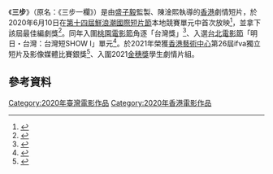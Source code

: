 {{Infobox film
| name           = 三步<br/>This Is Not the End
| image          = 
| caption        = 
| director       = 陳淦熙<ref>{{Cite web|title=鮮浪潮短片節開鑼 ㅤ今屆好片甚多|author=區紹熙|url=https://thestandnews.com/culture/%E9%AE%AE%E6%B5%AA%E6%BD%AE%E7%9F%AD%E7%89%87%E7%AF%80%E9%96%8B%E9%91%BC-%E4%BB%8A%E5%B1%86%E5%A5%BD%E7%89%87%E7%94%9A%E5%A4%9A/|date=2020-05-28|accessdate=2020-07-11|work=[[立場新聞|立場新聞]]|language=zh-tw|archive-date=2020-07-11|archive-url=https://web.archive.org/web/20200711152337/https://www.thestandnews.com/culture/%E9%AE%AE%E6%B5%AA%E6%BD%AE%E7%9F%AD%E7%89%87%E7%AF%80%E9%96%8B%E9%91%BC-%E4%BB%8A%E5%B1%86%E5%A5%BD%E7%89%87%E7%94%9A%E5%A4%9A/|dead-url=no}}</ref>
| producer       = [[盛子毅|盛子毅]]
| writer         = 鍾柱峰
| screenplay     = 陳淦熙
| story          = 
| based on       = 
| starring       = [[胡智強|胡智強]]<br>[[陳雪甄|陳雪甄]]<br>[[陳柏文|陳柏文]]
| music          = 吳欣穎（SiNg音樂工作室）
| cinematography = 陳瀚恩
| editing        = 朱威
| studio         = 
| distributor    = [[鮮浪潮電影節有限公司|鮮浪潮電影節有限公司]]
| released       = 2020年
| runtime        = 26分鐘
| country        = {{香港電影產地}}<br>{{台灣電影產地}}
| language       = 國語
| budget         = 
| gross          = 
}}

《'''三步'''》（原名：《三步一欄》）是由[[盛子毅|盛子毅]]監製、陳淦熙執導的[[香港|香港]]劇情短片，於2020年6月10日在[[第十四屆鮮浪潮國際短片節|第十四屆鮮浪潮國際短片節]]本地競賽單元中首次放映<ref>{{Cite news|url=http://www.freshwave.hk/?a=doc&id=2096|title=第十四屆鮮浪潮國際短片節放映節目介紹：三步|publisher=[[鮮浪潮電影節有限公司|鮮浪潮電影節有限公司]]|date=2020-06-01|accessdate=2020-07-11|archive-date=2020-07-08|archive-url=https://web.archive.org/web/20200708223918/http://www.freshwave.hk/?a=doc&id=2096|dead-url=no}}</ref>，並拿下該屆最佳編劇獎<ref>{{Cite news|url=http://www.freshwave.hk/?a=doc&id=2204|title=第十四屆鮮浪潮國際短片節「本地競賽」得獎名單|publisher=[[鮮浪潮電影節有限公司|鮮浪潮電影節有限公司]]|date=2020-06-01|accessdate=2020-07-11|archive-date=2020-07-10|archive-url=https://web.archive.org/web/20200710133939/http://www.freshwave.hk/?a=doc&id=2204|dead-url=no}}</ref>。同年入圍[[桃園電影節|桃園電影節]]角逐「台灣獎」<ref>{{Cite news|url=https://movies.yahoo.com.tw/article/-2020-桃園電影節專題陳淦熙三步-看中的不是終點而是一定要做到的信念-152341646.html|title=【2020桃園電影節專題】《三步》 「看中的不是終點，而是一定要做到的信念」|publisher=Yahoo奇摩電影|date=2020-10-04|accessdate=2020-07-13|archive-date=2020-07-13|archive-url=https://web.archive.org/web/20200713034620/https://www.taipeiff.taipei/FilmCT.aspx?id=252|dead-url=no}}</ref>、入選[[台北電影節|台北電影節]]「明日・台灣：台灣短SHOW I」單元<ref>{{Cite news|url=https://www.taipeiff.taipei/FilmCT.aspx?id=252|title=影展各單元介紹：三步|publisher=台北電影節|date=2020-06-25|accessdate=2020-07-13|archive-date=2020-07-13|archive-url=https://web.archive.org/web/20200713034620/https://www.taipeiff.taipei/FilmCT.aspx?id=252|dead-url=no}}</ref>。於2021年榮獲[[香港藝術中心|香港藝術中心]]第26屆ifva獨立短片及影像媒體比賽銀獎<ref>{{Cite news|url=https://www.ifva.com/page/?id=3hdMvT6RzUc|title=第二十六屆ifva比賽獲獎名單|publisher=香港藝術中心|date=2021-03-13|accessdate=2020-07-11|archive-date=2020-07-08|archive-url=https://web.archive.org/web/20200708223918/http://www.freshwave.hk/?a=doc&id=2096|dead-url=no}}</ref>、入圍2021[[金穗獎|金穗獎]]學生劇情片組。

== 參考資料 ==
{{reflist}}
{{movie-stub}}

[[Category:2020年臺灣電影作品|Category:2020年臺灣電影作品]]
[[Category:2020年香港電影作品|Category:2020年香港電影作品]]